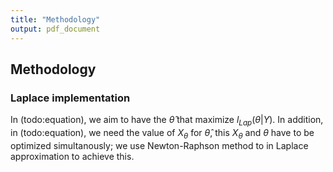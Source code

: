 ```yaml
---
title: "Methodology"
output: pdf_document
---
```


## Methodology

### Laplace implementation
In (todo:equation), we aim to have the $\hat{\theta}$ that maximize $l_{Lap}(\theta|Y)$. In addition, in (todo:equation), we need the value of $X_{\theta}$ for $\hat{\theta}$, this $X_{\theta}$ and $\theta$ have to be optimized simultanously; we use Newton-Raphson method to in Laplace approximation to achieve this.
